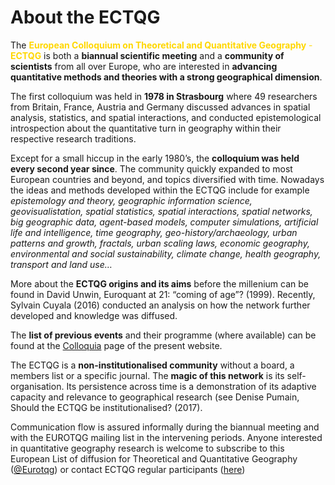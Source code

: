 # About the ECTQG {#sec-about}

The [**European Colloquium on Theoretical and Quantitative Geography** - **ECTQG**]{style="color: gold"} is both a **biannual scientific meeting** and a **community of scientists** from all over Europe, who are interested in **advancing quantitative methods and theories with a strong geographical dimension**.

The first colloquium was held in **1978 in Strasbourg** where 49 researchers from Britain, France, Austria and Germany discussed advances in spatial analysis, statistics, and spatial interactions, and conducted epistemological introspection about the quantitative turn in geography within their respective research traditions.

Except for a small hiccup in the early 1980’s, the **colloquium was held every second year since**. The community quickly expanded to most European countries and beyond, and topics diversified with time. Nowadays the ideas and methods developed within the ECTQG include for example *epistemology and theory, geographic information science, geovisualistation, spatial statistics, spatial interactions, spatial networks, big geographic data, agent-based models, computer simulations, artificial life and intelligence, time geography, geo-history/archaeology, urban patterns and growth, fractals, urban scaling laws, economic geography, environmental and social sustainability, climate change, health geography, transport and land use...*

More about the **ECTQG origins and its aims** before the millenium can be found in David Unwin, Euroquant at 21: "coming of age"? (1999). Recently, Sylvain Cuyala (2016) conducted an analysis on how the network further developed and knowledge was diffused.

The **list of previous events** and their programme (where available) can be found at the [Colloquia](colloquia.html) page of the present website.

The ECTQG is a **non-institutionalised community** without a board, a members list or a specific journal. The **magic of this network** is its self-organisation. Its persistence across time is a demonstration of its adaptive capacity and relevance to geographical research (see Denise Pumain, Should the ECTQG be institutionalised? (2017).

Communication flow is assured informally during the biannual meeting and with the EUROTQG mailing list in the intervening periods. Anyone interested in quantitative geography research is welcome to subscribe to this European List of diffusion for Theoretical and Quantitative Geography ([@Eurotqg](eurotqg.html)) or contact ECTQG regular participants ([here](informal.html))
